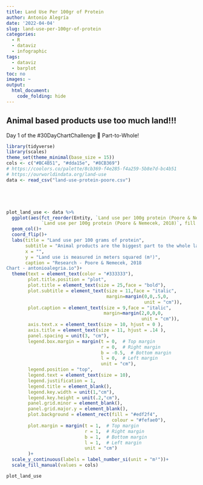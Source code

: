 ```yaml
---
title: Land Use Per 100gr of Protein
author: Antonio Alegría
date: '2022-04-04'
slug: land-use-per-100gr-of-protein
categories:
  - R
  - dataviz
  - infographic
tags:
  - dataviz
  - barplot
toc: no
images: ~
output:
  html_document:
    code_folding: hide
---
```


## Animal based products use too much land!!!

Day 1 of the #30DayChartChallenge 📅 Part-to-Whole! 

```r
library(tidyverse)
library(scales)
theme_set(theme_minimal(base_size = 15))
cols <- c("#BC4B51", "#dda15e", "#8CB369")
# https://coolors.co/palette/8cb369-f4e285-f4a259-5b8e7d-bc4b51
# https://ourworldindata.org/land-use
data <- read_csv("land-use-protein-poore.csv") 





plot_land_use <- data %>% 
  ggplot(aes(fct_reorder(Entity, `Land use per 100g protein (Poore & Nemecek, 2018)`),
             `Land use per 100g protein (Poore & Nemecek, 2018)`, fill = Type )) +
  geom_col()+
  coord_flip()+
  labs(title = "Land use per 100 grams of protein",
       subtitle = "Animal products are the biggest part to the whole land footprint, across a range of food types",
       x = "",
       y = "Land use is measured in meters squared (m²)",
       caption = "Research - Poore & Nemecek, 2018
Chart - antonioalegria.io")+
  theme(text = element_text(color = "#333333"),
        plot.title.position = "plot",
        plot.title = element_text(size = 25,face = "bold"),
        plot.subtitle = element_text(size = 11,face = "italic",
                                     margin=margin(0,0,.5,0,
                                                   unit = "cm")),
        plot.caption = element_text(size = 9,face = "italic",
                                    margin=margin(2,0,0,0,
                                                  unit = "cm")),
        axis.text.x = element_text(size = 10, hjust = 0 ),
        axis.title = element_text(size = 11, hjust = .14 ),
        panel.spacing = unit(3, "cm"),
        legend.box.margin = margin(t = 0,  # Top margin
                                   r = 0,  # Right margin
                                   b = -0.5,  # Bottom margin
                                   l = 0,  # Left margin
                                   unit = "cm"),
        legend.position = "top",
        legend.text = element_text(size = 10),
        legend.justification = 1,
        legend.title = element_blank(),
        legend.key.width = unit(1,"cm"),
        legend.key.height = unit(.2,"cm"),
        panel.grid.minor = element_blank(),
        panel.grid.major.y = element_blank(),
        plot.background = element_rect(fill = "#edf2f4", 
                                       colour = "#fefae0"),
        plot.margin = margin(t = 1,  # Top margin
                             r = 1,  # Right margin
                             b = 1,  # Bottom margin
                             l = 1,  # Left margin
                             unit = "cm")
        )+
  scale_y_continuous(labels = label_number_si(unit = "m²"))+
  scale_fill_manual(values = cols)

plot_land_use




```

